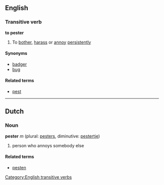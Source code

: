 ==English==
===Transitive verb===
'''to pester'''

#To [[bother]], [[harass]] or [[annoy]] [[persistently]]

====Synonyms====
*[[badger]]
*[[bug]]

====Related terms====
*[[pest]]

----

==Dutch==
===Noun===
'''pester''' ''m'' (plural: [[pesters]], diminutive: [[pestertje]])

# person who annoys somebody else

====Related terms====
*[[pesten]]

[[Category:English transitive verbs]]